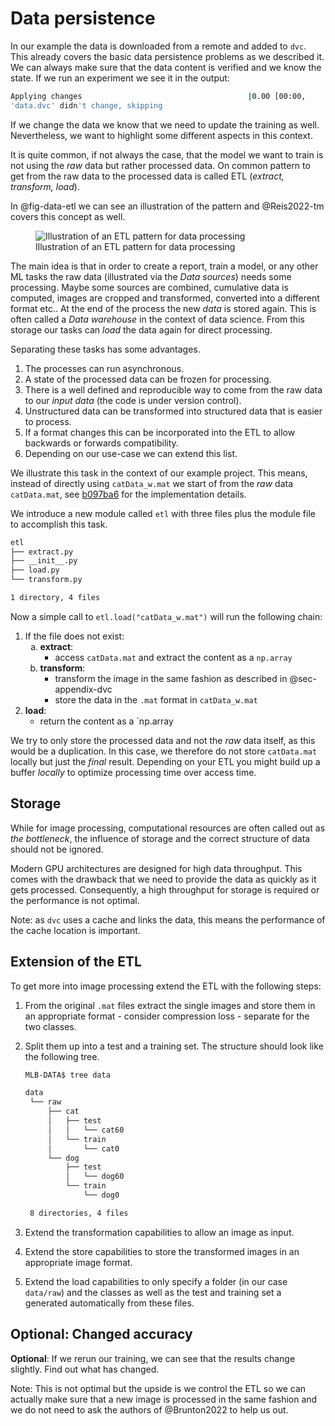 # Data persistence {#sec-data-data}

In our example the data is downloaded from a remote and added to `dvc`.
This already covers the basic data persistence problems as we described it. 
We can always make sure that the data content is verified and we know the state.
If we run an experiment we see it in the output:

```bash
Applying changes                                     |0.00 [00:00,     ?file/s]
'data.dvc' didn't change, skipping     
```

If we change the data we know that we need to update the training as well.
Nevertheless, we want to highlight some different aspects in this context.

It is quite common, if not always the case, that the model we want to train is not using the _raw_ data but rather processed data.
On common pattern to get from the raw data to the processed data is called ETL (_extract, transform, load_).

In @fig-data-etl we can see an illustration of the pattern and @Reis2022-tm covers this concept as well.

![Illustration of an ETL pattern for data processing](../_assets/data/etl){#fig-data-etl}

The main idea is that in order to create a report, train a model, or any other ML tasks the raw data (illustrated via the _Data sources_) needs some processing.
Maybe some sources are combined, cumulative data is computed, images are cropped and transformed, converted into a different format etc..
At the end of the process the new _data_ is stored again.
This is often called a _Data warehouse_ in the context of data science.
From this storage our tasks can _load_ the data again for direct processing.

Separating these tasks has some advantages. 

1. The processes can run asynchronous.
1. A state of the processed data can be frozen for processing.
1. There is a well defined and reproducible way to come from the raw data to our _input data_ (the code is under version control).
1. Unstructured data can be transformed into structured data that is easier to process.
1. If a format changes this can be incorporated into the ETL to allow backwards or forwards compatibility.
1. Depending on our use-case we can extend this list.

We illustrate this task in the context of our example project.
This means, instead of directly using `catData_w.mat` we start of from the _raw_ data `catData.mat`, see [b097ba6](https://github.com/kandolfp/MECH-M-DUAL-2-MLB-DATA/tree/b097ba6cba3e150eb1587ce62b861ed91d866b76) for the implementation details.

We introduce a new module called `etl` with three files plus the module file to accomplish this task. 

```bash
etl
├── extract.py
├── __init__.py
├── load.py
└── transform.py

1 directory, 4 files
```

Now a simple call to `etl.load("catData_w.mat")` will run the following chain:

1. If the file does not exist:
    a. **extract**:
        - access `catData.mat` and extract the content as a `np.array`
    b. **transform**:
        - transform the image in the same fashion as described in @sec-appendix-dvc 
        - store the data in the `.mat` format in `catData_w.mat`
1. **load**:
    - return the content as a `np.array

We try to only store the processed data and not the _raw_ data itself, as this would be a duplication. 
In this case, we therefore do not store `catData.mat` locally but just the _final_ result.
Depending on your ETL you might build up a buffer _locally_ to optimize processing time over access time. 

::: {.callout-note}

## Storage

While for image processing, computational resources are often called out as _the bottleneck_, the influence of storage and the correct structure of data should not be ignored.

Modern GPU architectures are designed for high data throughput.
This comes with the drawback that we need to provide the data as quickly as it gets processed.
Consequently, a high throughput for storage is required or the performance is not optimal.

Note: as `dvc` uses a cache and links the data, this means the performance of the cache location is important. 
:::

::: {.callout-caution appearance="simple" icon=false}
:::: {#exr-data-data-etl}

## Extension of the ETL

To get more into image processing extend the ETL with the following steps:

1. From the original `.mat` files extract the single images and store them in an appropriate format - consider compression loss - separate for the two classes.

1. Split them up into a test and a training set. The structure should look like the following tree.
   ```bash
   MLB-DATA$ tree data

   data
    └── raw
        ├── cat
        │   ├── test
        │   │   └── cat60
        │   └── train
        │       └── cat0
        └── dog
            ├── test
            │   └── dog60
            └── train
                └── dog0

    8 directories, 4 files
   ```

1. Extend the transformation capabilities to allow an image as input.

1. Extend the store capabilities to store the transformed images in an appropriate image format.


1. Extend the load capabilities to only specify a folder (in our case `data/raw`) and the classes as well as the test and training set a generated automatically from these files.

::::
:::


::: {.callout-caution appearance="simple" icon=false}
:::: {#exr-data-data-result}

## Optional: Changed accuracy

**Optional**: If we rerun our training, we can see that the results change slightly.
Find out what has changed.

Note: This is not optimal but the upside is we control the ETL so we can actually make sure that a new image is processed in the same fashion and we do not need to ask the authors of @Brunton2022 to help us out.
::::
:::
